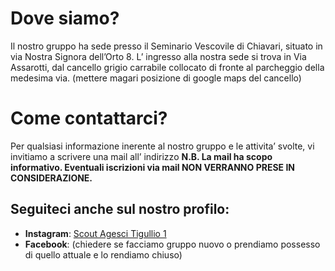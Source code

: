 # Dove siamo?
Il nostro gruppo ha sede presso il Seminario Vescovile di Chiavari, situato in via Nostra Signora dell’Orto 8. L’ ingresso alla nostra sede si trova in Via Assarotti, dal cancello grigio carrabile collocato di fronte al parcheggio della medesima via. (mettere magari posizione di google maps del cancello)

# Come contattarci?
Per qualsiasi informazione inerente al nostro gruppo e le attivita’ svolte, vi invitiamo a scrivere una mail all’ indirizzo 
**N.B. La mail ha scopo informativo. Eventuali iscrizioni via mail NON VERRANNO PRESE IN CONSIDERAZIONE.** 

## Seguiteci anche sul nostro profilo:
- **Instagram**: [Scout Agesci Tigullio 1](https://www.instagram.com/scout_tigullio1/)
- **Facebook**: (chiedere se facciamo gruppo nuovo o prendiamo possesso di quello attuale e lo rendiamo chiuso)

